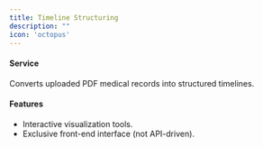 ```yaml
---
title: Timeline Structuring
description: ""
icon: 'octopus'
---
```


#### Service
Converts uploaded PDF medical records into structured timelines.
#### Features
- Interactive visualization tools.
- Exclusive front-end interface (not API-driven).
